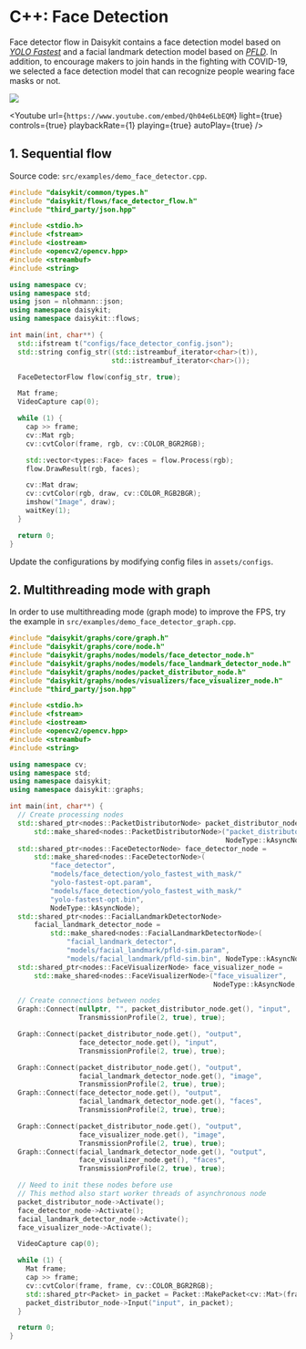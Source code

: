 
# C++: Face Detection

Face detector flow in Daisykit contains a face detection model based on
[*YOLO Fastest*](https://github.com/dog-qiuqiu/Yolo-Fastest) and a
facial landmark detection model based on
[*PFLD*](https://github.com/polarisZhao/PFLD-pytorch). In addition, to
encourage makers to join hands in the fighting with COVID-19, we
selected a face detection model that can recognize people wearing face
masks or not.

![](/images/python/facedetection.png)

<Youtube
    url={`https://www.youtube.com/embed/Qh04e6LbEQM`}
    light={true}
    controls={true}
    playbackRate={1}
    playing={true}
    autoPlay={true}
/>

## 1. Sequential flow

Source code: `src/examples/demo_face_detector.cpp`.

```cpp
#include "daisykit/common/types.h"
#include "daisykit/flows/face_detector_flow.h"
#include "third_party/json.hpp"

#include <stdio.h>
#include <fstream>
#include <iostream>
#include <opencv2/opencv.hpp>
#include <streambuf>
#include <string>

using namespace cv;
using namespace std;
using json = nlohmann::json;
using namespace daisykit;
using namespace daisykit::flows;

int main(int, char**) {
  std::ifstream t("configs/face_detector_config.json");
  std::string config_str((std::istreambuf_iterator<char>(t)),
                         std::istreambuf_iterator<char>());

  FaceDetectorFlow flow(config_str, true);

  Mat frame;
  VideoCapture cap(0);

  while (1) {
    cap >> frame;
    cv::Mat rgb;
    cv::cvtColor(frame, rgb, cv::COLOR_BGR2RGB);

    std::vector<types::Face> faces = flow.Process(rgb);
    flow.DrawResult(rgb, faces);

    cv::Mat draw;
    cv::cvtColor(rgb, draw, cv::COLOR_RGB2BGR);
    imshow("Image", draw);
    waitKey(1);
  }

  return 0;
}
```

Update the configurations by modifying config files in `assets/configs`.


## 2. Multithreading mode with graph

In order to use multithreading mode (graph mode) to improve the FPS, try the example in `src/examples/demo_face_detector_graph.cpp`.


```cpp
#include "daisykit/graphs/core/graph.h"
#include "daisykit/graphs/core/node.h"
#include "daisykit/graphs/nodes/models/face_detector_node.h"
#include "daisykit/graphs/nodes/models/face_landmark_detector_node.h"
#include "daisykit/graphs/nodes/packet_distributor_node.h"
#include "daisykit/graphs/nodes/visualizers/face_visualizer_node.h"
#include "third_party/json.hpp"

#include <stdio.h>
#include <fstream>
#include <iostream>
#include <opencv2/opencv.hpp>
#include <streambuf>
#include <string>

using namespace cv;
using namespace std;
using namespace daisykit;
using namespace daisykit::graphs;

int main(int, char**) {
  // Create processing nodes
  std::shared_ptr<nodes::PacketDistributorNode> packet_distributor_node =
      std::make_shared<nodes::PacketDistributorNode>("packet_distributor",
                                                     NodeType::kAsyncNode);
  std::shared_ptr<nodes::FaceDetectorNode> face_detector_node =
      std::make_shared<nodes::FaceDetectorNode>(
          "face_detector",
          "models/face_detection/yolo_fastest_with_mask/"
          "yolo-fastest-opt.param",
          "models/face_detection/yolo_fastest_with_mask/"
          "yolo-fastest-opt.bin",
          NodeType::kAsyncNode);
  std::shared_ptr<nodes::FacialLandmarkDetectorNode>
      facial_landmark_detector_node =
          std::make_shared<nodes::FacialLandmarkDetectorNode>(
              "facial_landmark_detector",
              "models/facial_landmark/pfld-sim.param",
              "models/facial_landmark/pfld-sim.bin", NodeType::kAsyncNode);
  std::shared_ptr<nodes::FaceVisualizerNode> face_visualizer_node =
      std::make_shared<nodes::FaceVisualizerNode>("face_visualizer",
                                                  NodeType::kAsyncNode, true);

  // Create connections between nodes
  Graph::Connect(nullptr, "", packet_distributor_node.get(), "input",
                 TransmissionProfile(2, true), true);

  Graph::Connect(packet_distributor_node.get(), "output",
                 face_detector_node.get(), "input",
                 TransmissionProfile(2, true), true);

  Graph::Connect(packet_distributor_node.get(), "output",
                 facial_landmark_detector_node.get(), "image",
                 TransmissionProfile(2, true), true);
  Graph::Connect(face_detector_node.get(), "output",
                 facial_landmark_detector_node.get(), "faces",
                 TransmissionProfile(2, true), true);

  Graph::Connect(packet_distributor_node.get(), "output",
                 face_visualizer_node.get(), "image",
                 TransmissionProfile(2, true), true);
  Graph::Connect(facial_landmark_detector_node.get(), "output",
                 face_visualizer_node.get(), "faces",
                 TransmissionProfile(2, true), true);

  // Need to init these nodes before use
  // This method also start worker threads of asynchronous node
  packet_distributor_node->Activate();
  face_detector_node->Activate();
  facial_landmark_detector_node->Activate();
  face_visualizer_node->Activate();

  VideoCapture cap(0);

  while (1) {
    Mat frame;
    cap >> frame;
    cv::cvtColor(frame, frame, cv::COLOR_BGR2RGB);
    std::shared_ptr<Packet> in_packet = Packet::MakePacket<cv::Mat>(frame);
    packet_distributor_node->Input("input", in_packet);
  }

  return 0;
}
```
